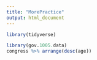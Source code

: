 ```yaml
---
title: "MorePractice"
output: html_document
---
```


```r
library(tidyverse)
```


```r
library(gov.1005.data)
congress %>% arrange(desc(age))
```

